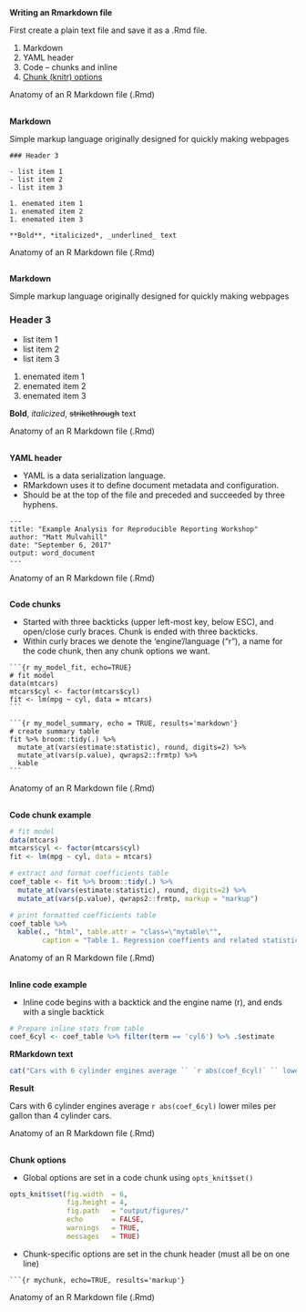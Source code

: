 
##

**Writing an Rmarkdown file**

First create a plain text file and save it as a .Rmd file.

1. Markdown
2. YAML header
3. Code -- chunks and inline
4. [Chunk (knitr) options](https://yihui.name/knitr/options/)

<div class="footer"> Anatomy of an R Markdown file (.Rmd) </div>


##

**Markdown**

Simple markup language originally designed for quickly making webpages

```
### Header 3

- list item 1
- list item 2
- list item 3

1. enemated item 1
1. enemated item 2
1. enemated item 3

**Bold**, *italicized*, _underlined_ text

```

<div class="footer"> Anatomy of an R Markdown file (.Rmd) </div>


##

**Markdown**

Simple markup language originally designed for quickly making webpages

<div class="lotsoftext">
### Header 3

- list item 1
- list item 2
- list item 3

1. enemated item 1
1. enemated item 2
1. enemated item 3

**Bold**, *italicized*, ~~strikethrough~~ text

</div>

<div class="footer"> Anatomy of an R Markdown file (.Rmd) </div>



##

**YAML header**

- YAML is a data serialization language.
- RMarkdown uses it to define document metadata and configuration.
- Should be at the top of the file and preceded and succeeded by three hyphens.


```
---
title: "Example Analysis for Reproducible Reporting Workshop"
author: "Matt Mulvahill"
date: "September 6, 2017"
output: word_document
---
```

<div class="footer"> Anatomy of an R Markdown file (.Rmd) </div>


## {.codefont}

**Code chunks**

- Started  with three backticks (upper left-most key, below ESC), and open/close
  curly braces.  Chunk is ended with three backticks.
- Within curly braces we denote the 'engine'/language ("r"), a name for the code
  chunk, then any chunk options we want.


<pre><code>```{r my_model_fit, echo=TRUE}
# fit model
data(mtcars)
mtcars$cyl <- factor(mtcars$cyl)
fit <- lm(mpg ~ cyl, data = mtcars)
```</code></pre>
<pre><code>```{r my_model_summary, echo = TRUE, results='markdown'}
# create summary table
fit %>% broom::tidy(.) %>%
  mutate_at(vars(estimate:statistic), round, digits=2) %>%
  mutate_at(vars(p.value), qwraps2::frmtp) %>% 
  kable
```</code></pre>

<div class="footer"> Anatomy of an R Markdown file (.Rmd) </div>

## {.codefont}

**Code chunk example**

```r
# fit model
data(mtcars)
mtcars$cyl <- factor(mtcars$cyl)
fit <- lm(mpg ~ cyl, data = mtcars)

# extract and format coefficients table
coef_table <- fit %>% broom::tidy(.) %>%
  mutate_at(vars(estimate:statistic), round, digits=2) %>%
  mutate_at(vars(p.value), qwraps2::frmtp, markup = "markup")
```

```r
# print formatted coefficients table
coef_table %>%
  kable(., "html", table.attr = "class=\"mytable\"",
        caption = "Table 1. Regression coeffients and related statistics")
```

<div class="footer"> Anatomy of an R Markdown file (.Rmd) </div>

## {.codefont}

**Inline code example**

- Inline code begins with a backtick and the engine name (r), and ends with a
  single backtick


```r
# Prepare inline stats from table
coef_6cyl <- coef_table %>% filter(term == 'cyl6') %>% .$estimate
```

**RMarkdown text**

<div class="lotsoftext">
```r
cat("Cars with 6 cylinder engines average `` `r abs(coef_6cyl)` `` lower miles per gallon than 4 cylinder cars.")
```
</div>


**Result**

Cars with 6 cylinder engines average `r abs(coef_6cyl)` lower miles per gallon
than 4 cylinder cars.


<div class="footer"> Anatomy of an R Markdown file (.Rmd) </div>


##

**Chunk options**

- Global options are set in a code chunk using `opts_knit$set()`
```r
opts_knit$set(fig.width  = 6,
              fig.height = 4,
              fig.path   = "output/figures/"
              echo       = FALSE,
              warnings   = TRUE,
              messages   = TRUE)
```

- Chunk-specific options are set in the chunk header (must all be on one line)

<pre><code>```{r mychunk, echo=TRUE, results='markup'}</code></pre>

<div class="footer"> Anatomy of an R Markdown file (.Rmd) </div>

